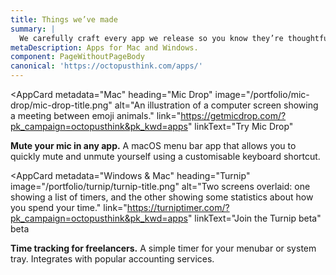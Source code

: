 ```yaml
---
title: Things we’ve made
summary: |
  We carefully craft every app we release so you know they’re thoughtfully designed, easy to use, and reliable. Right now, our focus is on building great tools for freelancers and remote workers, but you never know what’s next! Sign up for our newsletter to be the first to know when we're working on something new.
metaDescription: Apps for Mac and Windows.
component: PageWithoutPageBody
canonical: 'https://octopusthink.com/apps/'
---
```





<GridLayout columnsTablet="2" gap="8.0">

<AppCard
  metadata="Mac"
  heading="Mic Drop"
  image="/portfolio/mic-drop/mic-drop-title.png"
  alt="An illustration of a computer screen showing a meeting between emoji animals."
  link="https://getmicdrop.com/?pk_campaign=octopusthink&pk_kwd=apps"
  linkText="Try Mic Drop"
>

**Mute your mic in any app.**
A macOS menu bar app that allows you to quickly mute and unmute yourself using a customisable keyboard shortcut.
</AppCard>

<AppCard
  metadata="Windows &amp; Mac"
  heading="Turnip"
  image="/portfolio/turnip/turnip-title.png"
  alt="Two screens overlaid: one showing a list of timers, and the other showing some statistics about how you spend your time."
  link="https://turniptimer.com/?pk_campaign=octopusthink&pk_kwd=apps"
  linkText="Join the Turnip beta"
  beta
>

**Time tracking for freelancers.**
A simple timer for your menubar or system tray. Integrates with popular accounting services.
</AppCard>

</GridLayout>

<Divider light />
